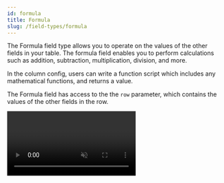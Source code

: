 ```yaml
---
id: formula
title: Formula
slug: /field-types/formula
---
```



The Formula field type allows you to operate on the values of the other fields in your table. The formula field enables you to perform calculations such as addition, subtraction, multiplication, division, and more.

In the column config, users can write a function script which includes any mathematical functions, and returns a value. 

The Formula field has access to the the `row` parameter, which contains the values of the other fields in the row.

<Video url={videoUrl} playing loop muted playsinline controls />


## Basic Example

Calculating average score of students in a test.

**Problem:** Calculate the average scores of students based on their scores in respective subjects. Find out the overall percentage of each student. Finally, we need to segregate the students according to their percentage and determine their results.

**Solution:** Let's suppose we have three columns which store the marks of students in three different subjects. We need to create the following columns:

1. **Aggregate Score**: This field will calculate and store the aggregate score of the student.
    - **Field Type**: Formula
    - **Listener Fields**: The three score fields.
    - **Output Field Type**: Number
    - **Formula**: 
        ```js
        const formula:Formula = async ({ row })=> {
            const sum = row.subject1 + row.subject2 + row.subject3
            const avg = sum/3
            return avg;
        }
        ```

2. **Percentage**: This field will calculate and store the percentage of the student.
    - **Field Type**: Formula
    - **Listener Fields**: The three score fields.
    - **Output Field Type**: Percentage
    - **Formula**: 
        ```js
        const formula:Formula = async ({ row })=> {
            const sum = row.subject1 + row.subject2 + row.subject3
            const avg = sum/3;
            const percentage = avg/100;
            return percentage
        }
        ```

3. **Grade**: This field will calculate and store the grade of the student.
    - **Field Type**: Formula
    - **Listener Fields**: The three score fields.
    - **Output Field Type**: Short Text
    - **Formula**: 
        ```js
        const formula:Formula = async ({ row })=> {
            const sum = row.subject1 + row.subject2 + row.subject3
            const avg = sum/3;
            if(avg>=90){
                return "O"
            }
            else if(avg>=80 && avg<90){
                return "A"
            }
            else if(avg>=70 && avg<80){
                return "B"
            }
            else if(avg>=60 && avg<70){
                return "C"
            }
            else if(avg>=50 && avg<60){
                return "D"
            }
            else if(avg>=40 && avg<50){
                return "E"
            }
            else{
                return "F"
            }
        }
        ```

4. **Result**: This is a formula field which will calculate and store the result of the student, whether he passed or failed.
    - **Field Type**: Formula
    - **Listener Fields**: The three score fields.
    - **Output Field Type**: Short Text
    - **Formula**: 
        ```js
            const formula:Formula = async ({ row })=> {
                const avg = (row.subject1 + row.subject2 + row.subject3)/3
                return avg >= 40 ? "Pass" : "Fail"
            }
        ```